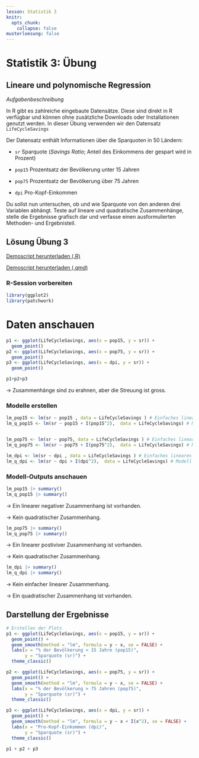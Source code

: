 ```yaml
---
lesson: Statistik 3
knitr:
  opts_chunk: 
    collapse: false
musterloesung: false
---
```


# Statistik 3: Übung

## Lineare und polynomische Regression

*Aufgabenbeschreibung*

In R gibt es zahlreiche eingebaute Datensätze. Diese sind direkt in R verfügbar und können ohne zusätzliche Downloads oder Installationen genutzt werden. In dieser Übung verwenden wir den Datensatz `LifeCycleSavings`

Der Datensatz enthält Informationen über die Sparquoten in 50 Ländern:

-   `sr` Sparquote (*Savings Ratio*; Anteil des Einkommens der gespart wird in Prozent)

-   `pop15` Prozentsatz der Bevölkerung unter 15 Jahren

-   `pop75` Prozentsatz der Bevölkerung über 75 Jahren

-   `dpi` Pro-Kopf-Einkommen

Du sollst nun untersuchen, ob und wie Sparquote von den anderen drei Variablen abhängt. Teste auf lineare und quadratische Zusammenhänge, stelle die Ergebnisse grafisch dar und verfasse einen ausformulierten Methoden- und Ergebnisteil.

:::: {.content-hidden unless-meta="musterloesung"}
::: callout-note
## Lösung Übung 3

[Demoscript herunterladen (.R)](../purl/Statistik3_Uebung.R){.dld}

[Demoscript herunterladen (.qmd)](../purl/Statistik3_Uebung.qmd){.dld}

### R-Session vorbereiten

```r
library(ggplot2)
library(patchwork)

```

# Daten anschauen

```r
p1 <- ggplot(LifeCycleSavings, aes(x = pop15, y = sr)) +
  geom_point()
p2 <- ggplot(LifeCycleSavings, aes(x = pop75, y = sr)) +
  geom_point()
p3 <- ggplot(LifeCycleSavings, aes(x = dpi, y = sr)) +
  geom_point()

p1+p2+p3

```

-\> Zusammenhänge sind zu erahnen, aber die Streuung ist gross.

### Modelle erstellen

```r


lm_pop15 <- lm(sr ~ pop15 , data = LifeCycleSavings ) # Einfaches lineares Modell
lm_q_pop15 <- lm(sr ~ pop15 + I(pop15^2),  data = LifeCycleSavings) # Modell mit quadratischem Term


lm_pop75 <- lm(sr ~ pop75, data = LifeCycleSavings ) # Einfaches lineares Modell
lm_q_pop75 <- lm(sr ~ pop75 + I(pop75^2),  data = LifeCycleSavings) # Modell mit quadratischem Term

lm_dpi <- lm(sr ~ dpi , data = LifeCycleSavings ) # Einfaches lineares Modell
lm_q_dpi <- lm(sr ~ dpi + I(dpi^2),  data = LifeCycleSavings) # Modell mit quadratischem Term


```

### Modell-Outputs anschauen

```r
lm_pop15 |> summary()
lm_q_pop15 |> summary()
```

-\> Ein linearer negativer Zusammenhang ist vorhanden.

-\> Kein quadratischer Zusammenhang.

```r
lm_pop75 |> summary() 
lm_q_pop75 |> summary() 
```

-\> Ein linearer postiviver Zusammenhang ist vorhanden.

-\> Kein quadratischer Zusammenhang.

```r
lm_dpi |> summary()
lm_q_dpi |> summary() 
```

-\> Kein einfacher linearer Zusammenhang.

-\> Ein quadratischer Zusammenhang ist vorhanden.

## Darstellung der Ergebnisse

```r

# Erstellen der Plots
p1 <- ggplot(LifeCycleSavings, aes(x = pop15, y = sr)) +
  geom_point() +
  geom_smooth(method = "lm", formula = y ~ x, se = FALSE) +
  labs(x = "% der Bevölkerung < 15 Jahre (pop15)",
       y = "Sparquote (sr)") +
  theme_classic()

p2 <- ggplot(LifeCycleSavings, aes(x = pop75, y = sr)) +
  geom_point() +
  geom_smooth(method = "lm", formula = y ~ x, se = FALSE) +
  labs(x = "% der Bevölkerung > 75 Jahren (pop75)",
       y = "Sparquote (sr)") +
  theme_classic()

p3 <- ggplot(LifeCycleSavings, aes(x = dpi, y = sr)) +
  geom_point() +
  geom_smooth(method = "lm", formula = y ~ x + I(x^2), se = FALSE) +
  labs(x = "Pro-Kopf-Einkommen (dpi)",
       y = "Sparquote (sr)") +
  theme_classic()

p1 + p2 + p3

```

:::
::::
